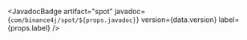 
<JavadocBadge
  artifact="spot"
  javadoc={`com/binance4j/spot/${props.javadoc}`}
  version={data.version}
  label={props.label}
/>
